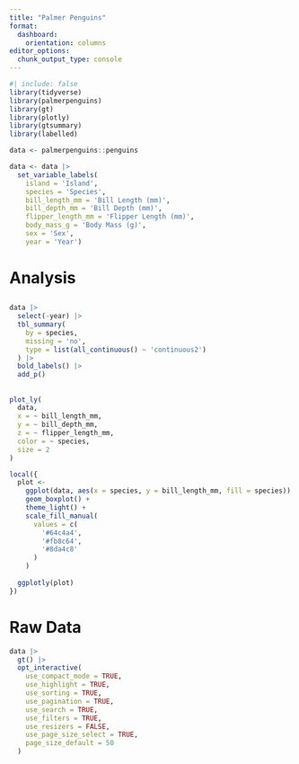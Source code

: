 ```yaml
---
title: "Palmer Penguins"
format:
  dashboard:
    orientation: columns
editor_options: 
  chunk_output_type: console
---
```


```r
#| include: false
library(tidyverse)
library(palmerpenguins)
library(gt)
library(plotly)
library(gtsummary)
library(labelled)

data <- palmerpenguins::penguins

data <- data |> 
  set_variable_labels(
    island = 'Island',
    species = 'Species',
    bill_length_mm = 'Bill Length (mm)',
    bill_depth_mm = 'Bill Depth (mm)',
    flipper_length_mm = 'Flipper Length (mm)',
    body_mass_g = 'Body Mass (g)',
    sex = 'Sex',
    year = 'Year')

```

# Analysis

## 

```r
data |>
  select(-year) |>
  tbl_summary(
    by = species,
    missing = 'no',
    type = list(all_continuous() ~ 'continuous2')
  ) |>
  bold_labels() |>
  add_p()

```


## 

```r
plot_ly(
  data,
  x = ~ bill_length_mm,
  y = ~ bill_depth_mm,
  z = ~ flipper_length_mm,
  color = ~ species,
  size = 2
)
```

```r
local({
  plot <-
    ggplot(data, aes(x = species, y = bill_length_mm, fill = species)) +
    geom_boxplot() +
    theme_light() + 
    scale_fill_manual(
      values = c(
        '#64c4a4',
        '#fb8c64',
        '#8da4c8'
      )
    )
  
  ggplotly(plot)
})
```


# Raw Data

```r

data |>
  gt() |>
  opt_interactive(
    use_compact_mode = TRUE,
    use_highlight = TRUE,
    use_sorting = TRUE,
    use_pagination = TRUE,
    use_search = TRUE,
    use_filters = TRUE,
    use_resizers = FALSE,
    use_page_size_select = TRUE,
    page_size_default = 50
  )

```



